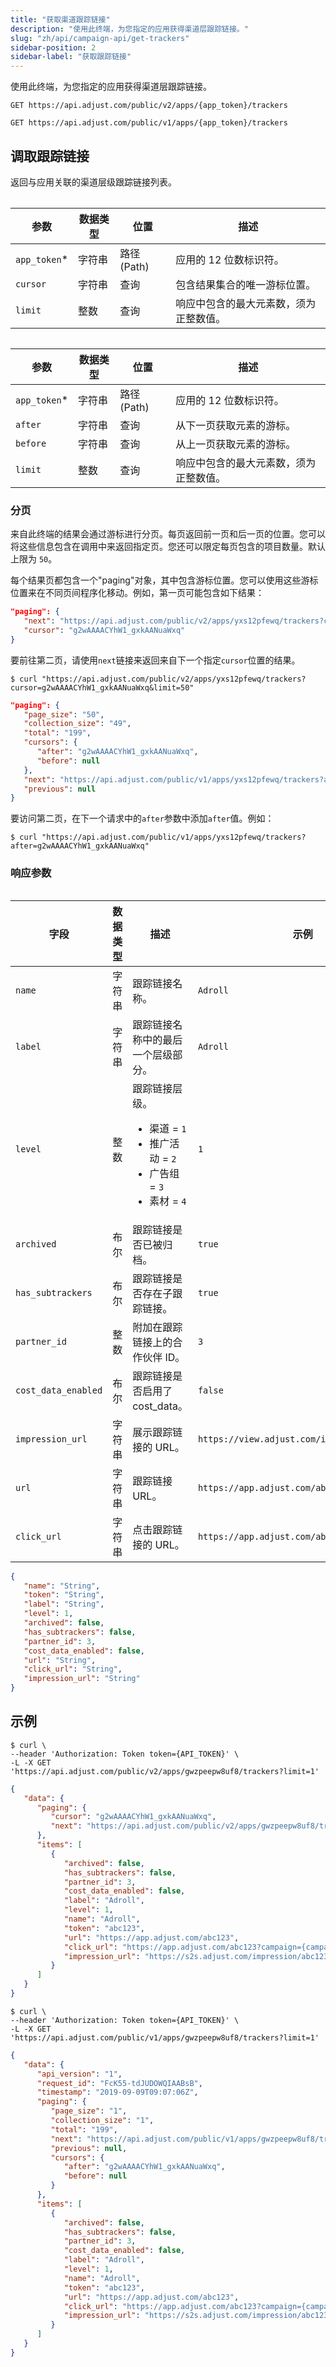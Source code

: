 ```yaml
---
title: "获取渠道跟踪链接"
description: "使用此终端，为您指定的应用获得渠道层跟踪链接。"
slug: "zh/api/campaign-api/get-trackers"
sidebar-position: 2
sidebar-label: "获取跟踪链接"
---
```

使用此终端，为您指定的应用获得渠道层跟踪链接。
<apiversion version="v2"> 

```http
GET https://api.adjust.com/public/v2/apps/{app_token}/trackers
```

</ApiVersion> <apiversion version="v1"> 

```http
GET https://api.adjust.com/public/v1/apps/{app_token}/trackers
```

</ApiVersion> 

调取跟踪链接
------

返回与应用关联的渠道层级跟踪链接列表。
<apiversion version="v2">

<Table> 

|       参数       | 数据类型 |      位置       |         描述          |
|----------------|------|---------------|---------------------|
| `app_token`\* | 字符串  | 路径 \(Path\) | 应用的 12 位数标识符。       |
| `cursor`       | 字符串  | 查询            | 包含结果集合的唯一游标位置。      |
| `limit`        | 整数   | 查询            | 响应中包含的最大元素数，须为正整数值。 |

</Table> </ApiVersion> <apiversion version="v1">

<Table> 

|       参数       | 数据类型 |      位置       |         描述          |
|----------------|------|---------------|---------------------|
| `app_token`\* | 字符串  | 路径 \(Path\) | 应用的 12 位数标识符。       |
| `after`        | 字符串  | 查询            | 从下一页获取元素的游标。        |
| `before`       | 字符串  | 查询            | 从上一页获取元素的游标。        |
| `limit`        | 整数   | 查询            | 响应中包含的最大元素数，须为正整数值。 |

</Table> </ApiVersion> 

### 分页

来自此终端的结果会通过游标进行分页。每页返回前一页和后一页的位置。您可以将这些信息包含在调用中来返回指定页。您还可以限定每页包含的项目数量。默认上限为 `50`。

每个结果页都包含一个"paging"对象，其中包含游标位置。您可以使用这些游标位置来在不同页间程序化移动。例如，第一页可能包含如下结果：
<apiversion version="v2"> 

```json
"paging": {
   "next": "https://api.adjust.com/public/v2/apps/yxs12pfewq/trackers?cursor=g2wAAAACYhW1_gxkAANuaWxq&limit=50",
   "cursor": "g2wAAAACYhW1_gxkAANuaWxq"
}
```

要前往第二页，请使用`next`链接来返回来自下一个指定`cursor`位置的结果。

```console
$ curl "https://api.adjust.com/public/v2/apps/yxs12pfewq/trackers?cursor=g2wAAAACYhW1_gxkAANuaWxq&limit=50"
```

</ApiVersion> <apiversion version="v1"> 

```json
"paging": {
   "page_size": "50",
   "collection_size": "49",
   "total": "199",
   "cursors": {
      "after": "g2wAAAACYhW1_gxkAANuaWxq",
      "before": null
   },
   "next": "https://api.adjust.com/public/v1/apps/yxs12pfewq/trackers?after=g2wAAAACYhW1_gxkAANuaWxq&limit=50",
   "previous": null
}
```

要访问第二页，在下一个请求中的`after`参数中添加`after`值。例如：

```console
$ curl "https://api.adjust.com/public/v1/apps/yxs12pfewq/trackers?after=g2wAAAACYhW1_gxkAANuaWxq"
```

</ApiVersion> 

### 响应参数

<Table search> 

|         字段          | 数据类型 |                                            描述                                            |                     示例                      |
|---------------------|------|------------------------------------------------------------------------------------------|---------------------------------------------|
| `name`              | 字符串  | 跟踪链接名称。                                                                                  | `Adroll`                                    |
| `label`             | 字符串  | 跟踪链接名称中的最后一个层级部分。                                                                        | `Adroll`                                    |
| `level`             | 整数   | 跟踪链接层级。 <ul><li>渠道 = `1`</li><li>推广活动 = `2`</li><li>广告组 = `3`</li><li>素材 = `4`</li></ul> | `1`                                         |
| `archived`          | 布尔   | 跟踪链接是否已被归档。                                                                              | `true`                                      |
| `has_subtrackers`   | 布尔   | 跟踪链接是否存在子跟踪链接。                                                                           | `true`                                      |
| `partner_id`        | 整数   | 附加在跟踪链接上的合作伙伴 ID。                                                                        | `3`                                         |
| `cost_data_enabled` | 布尔   | 跟踪链接是否启用了cost\_data。                                                                    | `false`                                     |
| `impression_url`    | 字符串  | 展示跟踪链接的 URL。                                                                             | `https://view.adjust.com/impression/abc123` |
| `url`               | 字符串  | 跟踪链接 URL。                                                                                | `https://app.adjust.com/abc123`             |
| `click_url`         | 字符串  | 点击跟踪链接的 URL。                                                                             | `https://app.adjust.com/abc123`             |

</Table> 

```json
{
   "name": "String",
   "token": "String",
   "label": "String",
   "level": 1,
   "archived": false,
   "has_subtrackers": false,
   "partner_id": 3,
   "cost_data_enabled": false,
   "url": "String",
   "click_url": "String",
   "impression_url": "String"
}
```

示例
---

<apiversion version="v2"> 

```console
$ curl \
--header 'Authorization: Token token={API_TOKEN}' \
-L -X GET 'https://api.adjust.com/public/v2/apps/gwzpeepw8uf8/trackers?limit=1'
```

```json
{
   "data": {
      "paging": {
         "cursor": "g2wAAAACYhW1_gxkAANuaWxq",
         "next": "https://api.adjust.com/public/v2/apps/gwzpeepw8uf8/trackers?after=g2wAAAACYhW1_gxkAANuaWxq&limit=1"
      },
      "items": [
         {
            "archived": false,
            "has_subtrackers": false,
            "partner_id": 3,
            "cost_data_enabled": false,
            "label": "Adroll",
            "level": 1,
            "name": "Adroll",
            "token": "abc123",
            "url": "https://app.adjust.com/abc123",
            "click_url": "https://app.adjust.com/abc123?campaign={campaign_name}&idfa={idfa}&deeplink=http%3A%2F%2Fa.b%2Fc%3Fd%3D1%26e%3D%%MACROS%%",
            "impression_url": "https://s2s.adjust.com/impression/abc123?campaign={campaign_name}&idfa={idfa}&s2s=1"
         }
      ]
   }
}
```

</ApiVersion> <apiversion version="v1"> 

```console
$ curl \
--header 'Authorization: Token token={API_TOKEN}' \
-L -X GET 'https://api.adjust.com/public/v1/apps/gwzpeepw8uf8/trackers?limit=1'
```

```json
{
   "data": {
      "api_version": "1",
      "request_id": "FcK55-tdJUDOWQIAABsB",
      "timestamp": "2019-09-09T09:07:06Z",
      "paging": {
         "page_size": "1",
         "collection_size": "1",
         "total": "199",
         "next": "https://api.adjust.com/public/v1/apps/gwzpeepw8uf8/trackers?after=g2wAAAACYhW1_gxkAANuaWxq&limit=1",
         "previous": null,
         "cursors": {
            "after": "g2wAAAACYhW1_gxkAANuaWxq",
            "before": null
         }
      },
      "items": [
         {
            "archived": false,
            "has_subtrackers": false,
            "partner_id": 3,
            "cost_data_enabled": false,
            "label": "Adroll",
            "level": 1,
            "name": "Adroll",
            "token": "abc123",
            "url": "https://app.adjust.com/abc123",
            "click_url": "https://app.adjust.com/abc123?campaign={campaign_name}&idfa={idfa}&deeplink=http%3A%2F%2Fa.b%2Fc%3Fd%3D1%26e%3D%%MACROS%%",
            "impression_url": "https://s2s.adjust.com/impression/abc123?campaign={campaign_name}&idfa={idfa}&s2s=1"
         }
      ]
   }
}
```

</ApiVersion>

